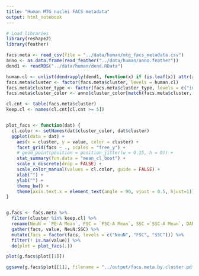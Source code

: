 ```yaml
---
title: "Human MTG nuclei FACS metadata"
output: html_notebook
---
```

  
  
```r
# Load libraries 
library(reshape2)
library(feather)

```


```r
facs.meta <- read_csv(file = "../data/human/mtg_facs_metadata.csv")
anno <- as.data.frame(read_feather("../data/human/anno.feather"))
dend1 <- readRDS("../data/human/dend.RData")

human.cl <- unlist(dendrapply(dend1, function(x) if (is.leaf(x)) attr(x, "label")))
facs.meta$cluster <- factor(facs.meta$cluster, levels = human.cl)
facs.meta$cluster_type <- factor(facs.meta$cluster_type, levels = c("inh", "exc", "glia"))
facs.meta$cluster_color <- anno$cluster_color[match(facs.meta$cluster, anno$cluster_label)]

```


```r
cl.cnt <- table(facs.meta$cluster)
keep.cl <- names(cl.cnt[cl.cnt >= 5])


plot_facs <- function(dat) {
  cl.color <- setNames(dat$cluster_color, dat$cluster)
  ggplot(data = dat) + 
    aes(x = cluster, y = value, color = cluster) +
    facet_grid(facs ~ ., scales = "free_y") +
    # geom_point(position = position_jitter(w = 0.15, h = 0)) + 
    stat_summary(fun.data = "mean_cl_boot") +
    scale_x_discrete(drop = FALSE) +
    scale_color_manual(values = cl.color, guide = FALSE) +
    xlab("") +
    ylab("") +
    theme_bw() + 
    theme(axis.text.x = element_text(angle = 90, vjust = 0.5, hjust=1))
}


g.facs <- facs.meta %>% 
  filter(cluster %in% keep.cl) %>% 
  rename(NeuN = `PE-A Mean`, FSC = `FSC-A Mean`, SSC =`SSC-A Mean`, DAPI = `DAPI-A Mean`) %>% 
  gather(facs, value, NeuN:SSC) %>% 
  mutate(facs = factor(facs, levels = c("NeuN", "FSC", "SSC"))) %>% 
  filter(! is.na(value)) %>% 
  do(plot = plot_facs(.))

plot(g.facs$plot[[1]])

ggsave(g.facs$plot[[1]], filename = "../output/facs.meta.by.cluster.pdf", width = 12, height = 8)

```